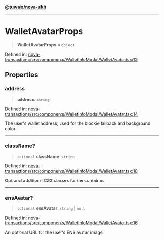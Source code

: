 [**@tuwaio/nova-uikit**](../../../README.md)

***

# WalletAvatarProps

> **WalletAvatarProps** = `object`

Defined in: [nova-transactions/src/components/WalletInfoModal/WalletAvatar.tsx:12](https://github.com/TuwaIO/nova-uikit/blob/3eb6b94af58da761ccfe525487ec246f89bbf232/packages/nova-transactions/src/components/WalletInfoModal/WalletAvatar.tsx#L12)

## Properties

### address

> **address**: `string`

Defined in: [nova-transactions/src/components/WalletInfoModal/WalletAvatar.tsx:14](https://github.com/TuwaIO/nova-uikit/blob/3eb6b94af58da761ccfe525487ec246f89bbf232/packages/nova-transactions/src/components/WalletInfoModal/WalletAvatar.tsx#L14)

The user's wallet address, used for the blockie fallback and background color.

***

### className?

> `optional` **className**: `string`

Defined in: [nova-transactions/src/components/WalletInfoModal/WalletAvatar.tsx:18](https://github.com/TuwaIO/nova-uikit/blob/3eb6b94af58da761ccfe525487ec246f89bbf232/packages/nova-transactions/src/components/WalletInfoModal/WalletAvatar.tsx#L18)

Optional additional CSS classes for the container.

***

### ensAvatar?

> `optional` **ensAvatar**: `string` \| `null`

Defined in: [nova-transactions/src/components/WalletInfoModal/WalletAvatar.tsx:16](https://github.com/TuwaIO/nova-uikit/blob/3eb6b94af58da761ccfe525487ec246f89bbf232/packages/nova-transactions/src/components/WalletInfoModal/WalletAvatar.tsx#L16)

An optional URL for the user's ENS avatar image.
